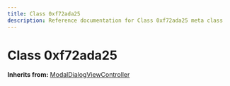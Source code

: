 ```yaml
---
title: Class 0xf72ada25
description: Reference documentation for Class 0xf72ada25 meta class
---
```



# Class 0xf72ada25

**Inherits from:** [ModalDialogViewController](/classes/modaldialogviewcontroller)

<ClassDetails file="/db/classes/0xf72ada25.2a1dbf79f5cd.json" />
